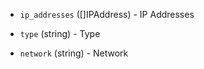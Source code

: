 <!-- Code generated from the comments of the NetworkInterface struct in builder/upcloud/config.go; DO NOT EDIT MANUALLY -->

- `ip_addresses` ([]IPAddress) - IP Addresses

- `type` (string) - Type

- `network` (string) - Network

<!-- End of code generated from the comments of the NetworkInterface struct in builder/upcloud/config.go; -->
